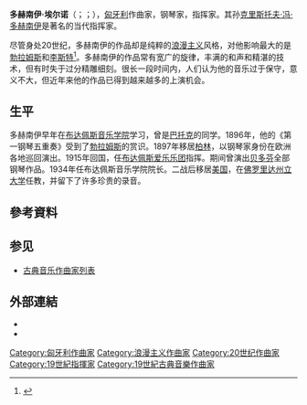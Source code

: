 {{NoteTA
|G1=Music
}}
{{Eastern name order|匈牙利语|匈牙利人名}}
{{Infobox classical
| 中文名       = 多赫南伊·埃尔诺
| 画像         = Ernő Dohnányi.jpg
| 附注         = 
| 原文名       = Dohnányi Ernő{{hu}}<br />Ernst von Dohnányi{{de}}
| 国别         = {{flag|匈牙利}}
| 出生日期     = {{birth date|1877|6|27}}
| 出生地       = {{flag|奥匈帝国}}[[布拉迪斯拉发|布拉迪斯拉发]]
| 逝世日期     = {{death date and age|1960|2|9|1877|6|27}}
| 逝世地       = {{flag|美国}}[[纽约|纽约]]
| 所属时期     = [[浪漫主義音樂|浪漫主义]]，[[20世纪音乐|20世纪]]
| 职业         = 作曲家，钢琴家，指挥家
| 擅长作品类型 = 管弦乐，室内乐，钢琴独奏
| 代表作       = 两部交响曲，五部协奏曲，钢琴与乐队《儿歌变奏曲》，三首弦乐四重奏，两首钢琴五重奏，六重奏，钢琴独奏《6首音乐会练习曲》《匈牙利乡村》 
| 师从         = [[欧根·达尔伯特|达尔伯特]]
| students     = [[安达·盖扎|安达·盖扎]]，[[费舍尔·安妮|费舍尔·安妮]]，{{link-en|爱德华·基伦尼|Edward Kilenyi}}，{{link-en|巴林特·瓦佐尼|Bálint Vázsonyi}}，[[乔治·索尔蒂|乔治·索尔蒂]]，[[齐夫拉·乔治|齐夫拉·乔治]]，{{link-en|弗兰克·库珀|Frank Cooper (musicologist)}}，{{link-en|卢多维特·雷特|Ľudovít Rajter}}
}}

'''多赫南伊·埃尔诺'''（{{lang-hu|Dohnányi Ernő}}；{{lang-de|Ernst von Dohnányi}}；{{bd|1877年|6月27日|1960年|2月9日}}），[[匈牙利|匈牙利]]作曲家，钢琴家，指挥家。其孙[[克里斯托夫·冯·多赫南伊|克里斯托夫·冯·多赫南伊]]是著名的当代指挥家。

尽管身处20世纪，多赫南伊的作品却是纯粹的[[浪漫主义音乐|浪漫主义]]风格，对他影响最大的是[[勃拉姆斯|勃拉姆斯]]和[[李斯特·费伦茨|李斯特]]<ref>{{Cite web |url=http://www.naxos.com/composerinfo/Erno_Dohnanyi_15904/15904.htm |title=存档副本 |access-date=2009-09-29 |archive-date=2008-12-05 |archive-url=https://web.archive.org/web/20081205130057/http://www.naxos.com/composerinfo/Erno_Dohnanyi_15904/15904.htm |dead-url=no }}</ref>。多赫南伊的作品常有宽广的旋律，丰满的和声和精湛的技术，但有时失于过分精雕细刻。很长一段时间内，人们认为他的音乐过于保守，意义不大，但近年来他的作品已得到越来越多的上演机会。

== 生平 ==
多赫南伊早年在[[布达佩斯音乐学院|布达佩斯音乐学院]]学习，曾是[[巴托克|巴托克]]的同学。1896年，他的《第一钢琴五重奏》受到了[[勃拉姆斯|勃拉姆斯]]的赏识。1897年移居[[柏林|柏林]]，以钢琴家身份在欧洲各地巡回演出。1915年回国，任[[布达佩斯爱乐乐团|布达佩斯爱乐乐团]]指挥。期间曾演出[[贝多芬|贝多芬]]全部钢琴作品。1934年任布达佩斯音乐学院院长。二战后移居[[美国|美国]]，在[[佛罗里达州立大学|佛罗里达州立大学]]任教，并留下了许多珍贵的录音。

== 參考資料 ==
<references/>

== 参见 ==
{{Portal box|古典音樂}}
* [[古典音乐作曲家列表|古典音乐作曲家列表]]

== 外部連結 ==
{{Commons category}}
* {{IMSLP|id=Dohnányi, Ernő}}
* {{AllMusic|class=artist|id=q1706}}

{{Authority control}}

{{DEFAULTSORT:Dohnanyi, Erno}}
[[Category:匈牙利作曲家|Category:匈牙利作曲家]]
[[Category:浪漫主义作曲家|Category:浪漫主义作曲家]]
[[Category:20世纪作曲家|Category:20世纪作曲家]]
[[Category:19世紀指揮家|Category:19世紀指揮家]]
[[Category:19世紀古典音樂作曲家|Category:19世紀古典音樂作曲家]]